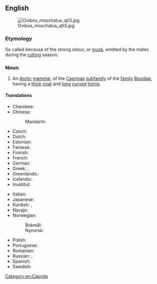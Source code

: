 {{also|muskox|musk-ox}}
==English==
[[File:Ovibos moschatus qtl3.jpg|thumb]]

===Etymology===
So called because of the strong odour, or [[musk]], emitted by the males during the [[rut]]ting season.

===Noun===
{{wikipedia}}
{{en-noun|musk oxen}}

# An [[Arctic]] [[mammal]], {{taxlink|Ovibos moschatus|species|noshow=1|ver=160930}} of the [[Caprinae]] [[subfamily]] of the [[family]] [[Bovidae]], having a [[thick]] [[coat]] and [[long]] [[curve]]d [[horn]]s.

====Translations====
{{trans-top|an arctic mammal}}
* Cherokee: {{t|chr|ᏧᏴᏢ ᏯᎾᏌ}}
* Chinese:
*: Mandarin: {{t+|cmn|麝牛|tr=shèniú}}
* Czech: {{t|cs|pižmoň|m}}
* Dutch: {{t+|nl|muskusos|m}}
* Estonian: {{t|et|muskusveis}}
* Faroese: {{t|fo|moskusneyt|n}}
* Finnish: {{t+|fi|myskihärkä}}
* French: {{t+|fr|bœuf musqué|m}}
* German: {{t+|de|Moschusochse|m}}
* Greek: {{t|el|μοσχόβους|m}}, {{t|el|προβατόβους ο μοσχοφόρος|m}}
* Greenlandic: {{t|kl|umimmak}}
* Icelandic: {{t|is|sauðnaut|n}}
* Inuktitut: {{t|iu|ᐅᒥᖕᒪᒃ|tr=umingmak}}
{{trans-mid}}
* Italian: {{t|it|bue muschiato|m}}
* Japanese: {{t+|ja|麝香牛|tr=[[ジャコウウシ]], jakōushi}}
* Kurdish: {{t|ku|gayê miskî}}, {{t|ku|miskga}}
* Navajo: {{t|nv|hakʼaz ayání|sc=Latn}}
* Norwegian:
*: Bokmål: {{t|nb|moskusoks}}
*: Nynorsk: {{t|nn|moskusfe}}
* Polish: {{t+|pl|piżmowół|m-an}}
* Portuguese: {{t|pt|boi-almiscarado|m}}
* Romanian: {{t+|ro|bou moscat|m}}
* Russian: {{t+|ru|овцебы́к|m}}, {{t|ru|му́скусный бык|m}}
* Spanish: {{t|es|buey almizclero|m}}
* Swedish: {{t|sv|myskoxe}}
{{trans-bottom}}

[[Category:en:Caprids]]